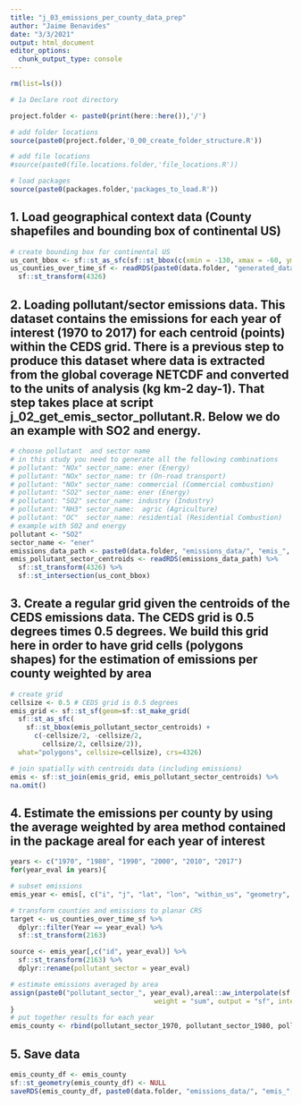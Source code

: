 ```yaml
---
title: "j_03_emissions_per_county_data_prep"
author: "Jaime Benavides"
date: "3/3/2021"
output: html_document
editor_options: 
  chunk_output_type: console
---
```



```r

rm(list=ls())

# 1a Declare root directory

project.folder <- paste0(print(here::here()),'/')

# add folder locations
source(paste0(project.folder,'0_00_create_folder_structure.R'))

# add file locations
#source(paste0(file.locations.folder,'file_locations.R'))

# load packages
source(paste0(packages.folder,'packages_to_load.R'))
```

## 1. Load geographical context data (County shapefiles and bounding box of continental US)  

```r
# create bounding box for continental US
us_cont_bbox <- sf::st_as_sfc(sf::st_bbox(c(xmin = -130, xmax = -60, ymax = 51, ymin = 21), crs = 4326)) 
us_counties_over_time_sf <- readRDS(paste0(data.folder, "generated_data/", "us_counties_over_time_sf.rds")) %>%
  sf::st_transform(4326)
```

## 2. Loading pollutant/sector emissions data. This dataset contains the emissions for each year of interest (1970 to 2017) for each centroid (points) within the CEDS grid. There is a previous step to produce this dataset where data is extracted from the global coverage NETCDF and converted to the units of analysis (kg km-2 day-1). That step takes place at script j_02_get_emis_sector_pollutant.R. Below we do an example with SO2 and energy. 

```r
# choose pollutant  and sector name
# in this study you need to generate all the following combinations 
# pollutant: "NOx" sector_name: ener (Energy)
# pollutant: "NOx" sector_name: tr (On-road transport)
# pollutant: "NOx" sector_name: commercial (Commercial combustion)
# pollutant: "SO2" sector_name: ener (Energy)
# pollutant: "SO2" sector_name: industry (Industry)
# pollutant: "NH3" sector_name:  agric (Agriculture)
# pollutant: "OC"  sector_name: residential (Residential Combustion)
# example with S02 and energy
pollutant <- "SO2"
sector_name <- "ener"
emissions_data_path <- paste0(data.folder, "emissions_data/", "emis_", tolower(pollutant), "_",  sector_name, "_centroids.rds")
emis_pollutant_sector_centroids <- readRDS(emissions_data_path) %>%
  sf::st_transform(4326) %>%
  sf::st_intersection(us_cont_bbox) 
```

## 3. Create a regular grid given the centroids of the CEDS emissions data. The CEDS grid is 0.5 degrees times 0.5 degrees. We build this grid here in order to have grid cells (polygons shapes) for the estimation of emissions per county weighted by area   

```r
# create grid
cellsize <- 0.5 # CEDS grid is 0.5 degrees
emis_grid <- sf::st_sf(geom=sf::st_make_grid(
  sf::st_as_sfc(
    sf::st_bbox(emis_pollutant_sector_centroids) + 
      c(-cellsize/2, -cellsize/2,
        cellsize/2, cellsize/2)),
  what="polygons", cellsize=cellsize), crs=4326) 

# join spatially with centroids data (including emissions) 
emis <- sf::st_join(emis_grid, emis_pollutant_sector_centroids) %>%
na.omit()
```

## 4. Estimate the emissions per county by using the average weighted by area method contained in the package areal for each year of interest   

```r
years <- c("1970", "1980", "1990", "2000", "2010", "2017")
for(year_eval in years){

# subset emissions  
emis_year <- emis[, c("i", "j", "lat", "lon", "within_us", "geometry", "id", year_eval)] 

# transform counties and emissions to planar CRS
target <- us_counties_over_time_sf %>%
  dplyr::filter(Year == year_eval) %>%
  sf::st_transform(2163)

source <- emis_year[,c("id", year_eval)] %>%
  sf::st_transform(2163) %>%
  dplyr::rename(pollutant_sector = year_eval)

# estimate emissions averaged by area
assign(paste0("pollutant_sector_", year_eval),areal::aw_interpolate(sf::st_make_valid(target), tid = GISJOIN, source = source, sid = id,
                                    weight = "sum", output = "sf", intensive = "pollutant_sector"))
}
# put together results for each year
emis_county <- rbind(pollutant_sector_1970, pollutant_sector_1980, pollutant_sector_1990, pollutant_sector_2000, pollutant_sector_2010, pollutant_sector_2017)
```

## 5. Save data  

```r
emis_county_df <- emis_county
sf::st_geometry(emis_county_df) <- NULL
saveRDS(emis_county_df, paste0(data.folder, "emissions_data/", "emis_", tolower(pollutant), "_",  sector_name,"_county_df.rds"))
```

